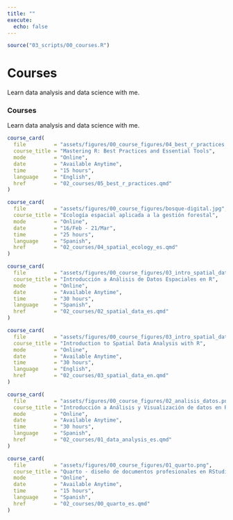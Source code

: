 ```yaml
---
title: ""
execute: 
  echo: false
---
```


```r
source("03_scripts/00_courses.R")
```

::::: {.column-screen .jumbotron .jumbotron-courses .container .d-none .d-sm-block}
<div>

# Courses {.text-black .jumbotron-title}

</div>

::: jumbotron-text
Learn data analysis and data science with me.
:::
:::::

:::: {.row .d-block .d-sm-none}
::: {.card .card-courses}
### Courses

Learn data analysis and data science with me.
:::
::::

::::::::: {.container .grid .mt-5}
::: {.g-col-12 .g-col-md-6}
```r
course_card(
  file         = "assets/figures/00_course_figures/04_best_r_practices.png",
  course_title = "Mastering R: Best Practices and Essential Tools",
  mode         = "Online",
  date         = "Available Anytime",
  time         = "15 hours",
  language     = "English",
  href         = "02_courses/05_best_r_practices.qmd"
)
```
:::

::: {.g-col-12 .g-col-md-6}
```r
course_card(
  file         = "assets/figures/00_course_figures/bosque-digital.jpg",
  course_title = "Ecología espacial aplicada a la gestión forestal",
  mode         = "Online",
  date         = "16/Feb - 21/Mar",
  time         = "25 hours",
  language     = "Spanish",
  href         = "02_courses/04_spatial_ecology_es.qmd"
)
```
:::

::: {.g-col-12 .g-col-md-6}
```r
course_card(
  file         = "assets/figures/00_course_figures/03_intro_spatial_data.png",
  course_title = "Introducción a Análisis de Datos Espaciales en R",
  mode         = "Online",
  date         = "Available Anytime",
  time         = "30 hours",
  language     = "Spanish",
  href         = "02_courses/02_spatial_data_es.qmd"
)
```
:::

::: {.g-col-12 .g-col-md-6}
```r
course_card(
  file         = "assets/figures/00_course_figures/03_intro_spatial_data.png",
  course_title = "Introduction to Spatial Data Analysis with R",
  mode         = "Online",
  date         = "Available Anytime",
  time         = "30 hours",
  language     = "English",
  href         = "02_courses/03_spatial_data_en.qmd"
)
```
:::

::: {.g-col-12 .g-col-md-6}
```r
course_card(
  file         = "assets/figures/00_course_figures/02_analisis_datos.png",
  course_title = "Introducción a Análisis y Visualización de datos en R [2024]",
  mode         = "Online",
  date         = "Available Anytime",
  time         = "30 hours",
  language     = "Spanish",
  href         = "02_courses/01_data_analysis_es.qmd"
)
```
:::

::: {.g-col-12 .g-col-md-6}
```r
course_card(
  file         = "assets/figures/00_course_figures/01_quarto.png",
  course_title = "Quarto - diseño de documentos profesionales en RStudio",
  mode         = "Online",
  date         = "Available Anytime",
  time         = "15 hours",
  language     = "Spanish",
  href         = "02_courses/00_quarto_es.qmd"
)
```
:::
:::::::::
